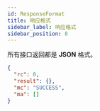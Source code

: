 ```yaml
---
id: ResponseFormat
title: 响应格式
sidebar_label: 响应格式
sidebar_position: 8
---
```


所有接口返回都是 **JSON** 格式。

```json title="响应"
{
  "rc": 0,
  "result": {},
  "mc": "SUCCESS",
  "ma": []
}
```